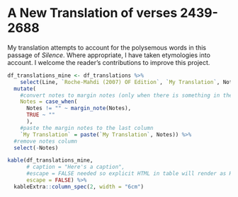 # A New Translation of verses 2439-2688

My translation attempts to account for the polysemous words in this passage of _Silence_. Where appropriate, I have taken etymologies into account. I welcome the reader's contributions to improve this project.

```r
df_translations_mine <- df_translations %>% 
    select(Line, `Roche-Mahdi (2007) OF Edition`, `My Translation`, Notes) %>%
  mutate(
    #convert notes to margin notes (only when there is something in the Notes column, otherwise leave blank)
    Notes = case_when(
      Notes != "" ~ margin_note(Notes),
      TRUE ~ ""
      ),
    #paste the margin notes to the last column
    `My Translation` = paste(`My Translation`, Notes)) %>% 
  #remove notes column
  select(-Notes)

kable(df_translations_mine, 
      # caption = "Here's a caption", 
      #escape = FALSE needed so explicit HTML in table will render as HTML
      escape = FALSE) %>% 
  kableExtra::column_spec(2, width = "6cm")

```

